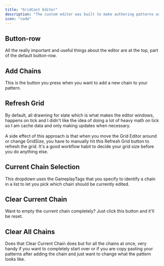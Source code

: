 ```yaml
---
title: "GridCast Editor"
description: "The custom editor was built to make authoring patterns as simple as possible. It's the core and most powerful feature of the plugin."
icon: "code"
---
```


## Button-row

All the really important and useful things about the editor are at the top, part of the default button-row.

## Add Chains

This is the button you press when you want to add a new chain to your pattern.

## Refresh Grid

By default, all drawning for slate which is what makes the editor windows, happens on tick and I didn't like the idea of doing a lot of heavy math on tick so I am cache data and only making updates when necessary.\
\
A side effect of this approach is that when you move the Grid Editor around or change GridSize, you have to manually hit this Refresh Grid button to refresh the grid. It's a good workflow habit to decide your grid size before you do anything else.

## Current Chain Selection

This dropdown uses the GameplayTags that you specify to identify a chain in a list to let you pick which chain should be currently edited.

## Clear Current Chain

Want to empty the current chain completely? Just click this button and it'll be reset.

## Clear All Chains

Does that Clear Current Chain does but for all the chains at once, very handy if you want to completely start over or if you are copy pasting your patterns after adding the chain and just want to change what the pattern looks like.